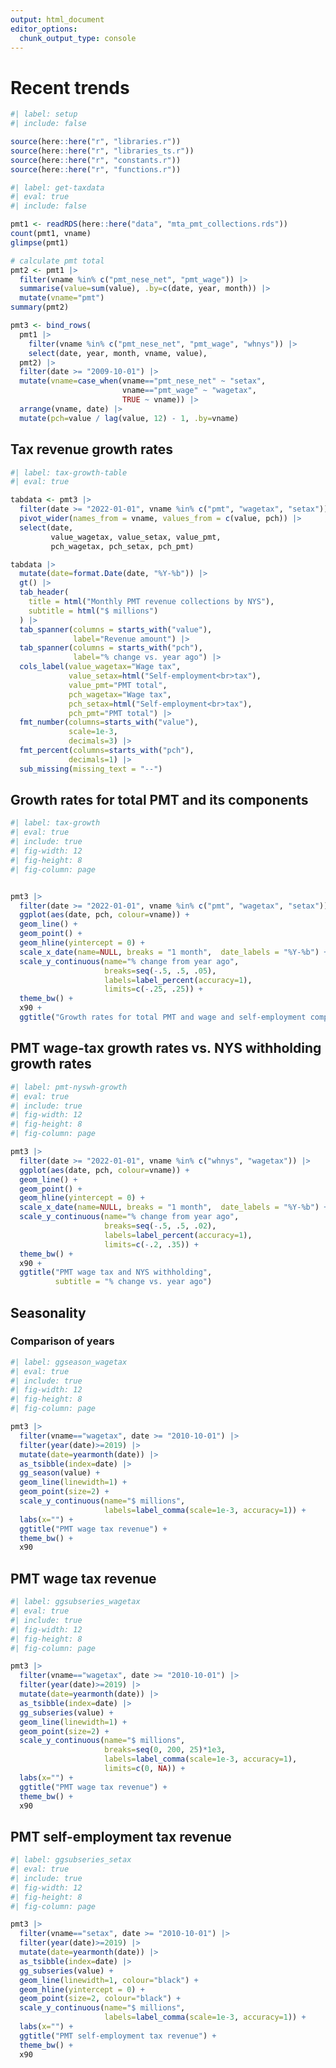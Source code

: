 ```yaml
---
output: html_document
editor_options: 
  chunk_output_type: console
---
```


# Recent trends

```r
#| label: setup
#| include: false

source(here::here("r", "libraries.r"))
source(here::here("r", "libraries_ts.r"))
source(here::here("r", "constants.r"))
source(here::here("r", "functions.r"))

```



```r
#| label: get-taxdata
#| eval: true
#| include: false

pmt1 <- readRDS(here::here("data", "mta_pmt_collections.rds"))
count(pmt1, vname)
glimpse(pmt1)

# calculate pmt total
pmt2 <- pmt1 |> 
  filter(vname %in% c("pmt_nese_net", "pmt_wage")) |> 
  summarise(value=sum(value), .by=c(date, year, month)) |> 
  mutate(vname="pmt")
summary(pmt2)

pmt3 <- bind_rows(
  pmt1 |> 
    filter(vname %in% c("pmt_nese_net", "pmt_wage", "whnys")) |> 
    select(date, year, month, vname, value),
  pmt2) |> 
  filter(date >= "2009-10-01") |> 
  mutate(vname=case_when(vname=="pmt_nese_net" ~ "setax",
                         vname=="pmt_wage" ~ "wagetax",
                         TRUE ~ vname)) |> 
  arrange(vname, date) |> 
  mutate(pch=value / lag(value, 12) - 1, .by=vname)


```


## Tax revenue growth rates


```r
#| label: tax-growth-table
#| eval: true

tabdata <- pmt3 |> 
  filter(date >= "2022-01-01", vname %in% c("pmt", "wagetax", "setax")) |> 
  pivot_wider(names_from = vname, values_from = c(value, pch)) |> 
  select(date, 
         value_wagetax, value_setax, value_pmt,
         pch_wagetax, pch_setax, pch_pmt)

tabdata |> 
  mutate(date=format.Date(date, "%Y-%b")) |> 
  gt() |> 
  tab_header(
    title = html("Monthly PMT revenue collections by NYS"),
    subtitle = html("$ millions")
  ) |>
  tab_spanner(columns = starts_with("value"),
              label="Revenue amount") |> 
  tab_spanner(columns = starts_with("pch"),
              label="% change vs. year ago") |> 
  cols_label(value_wagetax="Wage tax",
             value_setax=html("Self-employment<br>tax"),
             value_pmt="PMT total",
             pch_wagetax="Wage tax",
             pch_setax=html("Self-employment<br>tax"),
             pch_pmt="PMT total") |> 
  fmt_number(columns=starts_with("value"),
             scale=1e-3,
             decimals=3) |> 
  fmt_percent(columns=starts_with("pch"),
             decimals=1) |> 
  sub_missing(missing_text = "--")

```

## Growth rates for total PMT and its components

```r
#| label: tax-growth
#| eval: true
#| include: true
#| fig-width: 12
#| fig-height: 8
#| fig-column: page


pmt3 |> 
  filter(date >= "2022-01-01", vname %in% c("pmt", "wagetax", "setax")) |> 
  ggplot(aes(date, pch, colour=vname)) +
  geom_line() +
  geom_point() +
  geom_hline(yintercept = 0) +
  scale_x_date(name=NULL, breaks = "1 month",  date_labels = "%Y-%b") +
  scale_y_continuous(name="% change from year ago", 
                     breaks=seq(-.5, .5, .05),
                     labels=label_percent(accuracy=1),
                     limits=c(-.25, .25)) +
  theme_bw() +
  x90 +
  ggtitle("Growth rates for total PMT and wage and self-employment components")

```

## PMT wage-tax growth rates vs. NYS withholding growth rates

```r
#| label: pmt-nyswh-growth
#| eval: true
#| include: true
#| fig-width: 12
#| fig-height: 8
#| fig-column: page

pmt3 |> 
  filter(date >= "2022-01-01", vname %in% c("whnys", "wagetax")) |> 
  ggplot(aes(date, pch, colour=vname)) +
  geom_line() +
  geom_point() +
  geom_hline(yintercept = 0) +
  scale_x_date(name=NULL, breaks = "1 month",  date_labels = "%Y-%b") +
  scale_y_continuous(name="% change from year ago", 
                     breaks=seq(-.5, .5, .02),
                     labels=label_percent(accuracy=1),
                     limits=c(-.2, .35)) +
  theme_bw() +
  x90 +
  ggtitle("PMT wage tax and NYS withholding",
          subtitle = "% change vs. year ago")

```


## Seasonality

### Comparison of years

```r
#| label: ggseason_wagetax
#| eval: true
#| include: true
#| fig-width: 12
#| fig-height: 8
#| fig-column: page

pmt3 |> 
  filter(vname=="wagetax", date >= "2010-10-01") |> 
  filter(year(date)>=2019) |> 
  mutate(date=yearmonth(date)) |> 
  as_tsibble(index=date) |> 
  gg_season(value) +
  geom_line(linewidth=1) +
  geom_point(size=2) +
  scale_y_continuous(name="$ millions",
                     labels=label_comma(scale=1e-3, accuracy=1)) +
  labs(x="") +
  ggtitle("PMT wage tax revenue") +
  theme_bw() +
  x90


```


## PMT wage tax revenue

```r
#| label: ggsubseries_wagetax
#| eval: true
#| include: true
#| fig-width: 12
#| fig-height: 8
#| fig-column: page

pmt3 |> 
  filter(vname=="wagetax", date >= "2010-10-01") |> 
  filter(year(date)>=2019) |> 
  mutate(date=yearmonth(date)) |> 
  as_tsibble(index=date) |> 
  gg_subseries(value) +
  geom_line(linewidth=1) +
  geom_point(size=2) +
  scale_y_continuous(name="$ millions",
                     breaks=seq(0, 200, 25)*1e3,
                     labels=label_comma(scale=1e-3, accuracy=1),
                     limits=c(0, NA)) +
  labs(x="") +
  ggtitle("PMT wage tax revenue") +
  theme_bw() +
  x90

```

## PMT self-employment tax revenue

```r
#| label: ggsubseries_setax
#| eval: true
#| include: true
#| fig-width: 12
#| fig-height: 8
#| fig-column: page

pmt3 |> 
  filter(vname=="setax", date >= "2010-10-01") |> 
  filter(year(date)>=2019) |> 
  mutate(date=yearmonth(date)) |> 
  as_tsibble(index=date) |> 
  gg_subseries(value) +
  geom_line(linewidth=1, colour="black") +
  geom_hline(yintercept = 0) +
  geom_point(size=2, colour="black") +
  scale_y_continuous(name="$ millions",
                     labels=label_comma(scale=1e-3, accuracy=1)) +
  labs(x="") +
  ggtitle("PMT self-employment tax revenue") +
  theme_bw() +
  x90

```

